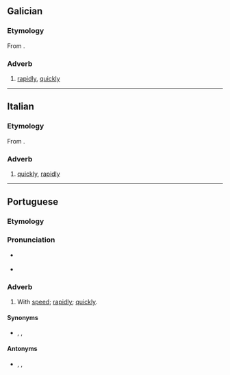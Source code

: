 {{also|rápidamente|ràpidamente}}
==Galician==

===Etymology===
From {{suffix|gl|rápido|mente}}.

===Adverb===
{{gl-adv}}

# [[rapidly]], [[quickly]]

----

==Italian==

===Etymology===
From {{suffix|it|rapido|mente}}.

===Adverb===
{{it-adv}}

# [[quickly]], [[rapidly]]

----

==Portuguese==

===Etymology===
{{pt-etym-mente|rápido|rápida}}

===Pronunciation===
* {{a|PT}} {{IPA|/ʁa.pi.ðɐ.ˈmẽ.tɨ/|lang=pt}}
* {{hyphenation|ra|pi|da|men|te|lang=pt}}

===Adverb===
{{pt-adv|sup=rapidissimamente}}

# With [[speed]]; [[rapidly]]; [[quickly]].

====Synonyms====
* {{l|pt|depressa}}, {{l|pt|rápido}}, {{l|pt|vapt vupt}}

====Antonyms====
* {{l|pt|devagar}}, {{l|pt|lentamente}}, {{l|pt|vagarosamente}}